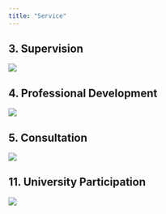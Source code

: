 ```yaml
---
title: "Service"
---
```


::: panel-tabset
## 3. Supervision

![](images/3.png)

## 4. Professional Development

![](images/4.png)

## 5. Consultation

![](images/5.png)

## 11. University Participation

![](images/11.png)
:::
